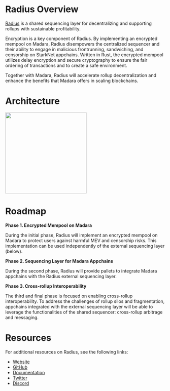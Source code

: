 # Radius Overview

[Radius](https://theradius.xyz) is a shared sequencing layer for decentralizing and supporting rollups with sustainable profitability.

Encryption is a key component of Radius. By implementing an encrypted mempool on Madara, Radius disempowers the centralized sequencer and their ability to engage in malicious frontrunning, sandwiching, and censorship on StarkNet appchains. Written in Rust, the encrypted mempool utilizes delay encryption and secure cryptography to ensure the fair ordering of transactions and to create a safe environment.

Together with Madara, Radius will accelerate rollup decentralization and enhance the benefits that Madara offers in scaling blockchains.

# Architecture

<img src="https://raw.githubusercontent.com/radiusxyz/material/main/architecture_for_madara.png" height="256" />

# Roadmap

**Phase 1. Encrypted Mempool on Madara**

During the initial phase, Radius will implement an encrypted mempool on Madara to protect users against harmful MEV and censorship risks. This implementation can be used independently of the external sequencing layer (below).

**Phase 2. Sequencing Layer for Madara Appchains**

During the second phase, Radius will provide pallets to integrate Madara appchains with the Radius external sequencing layer. 

**Phase 3. Cross-rollup Interoperability**

The third and final phase is focused on enabling cross-rollup interoperability. To address the challenges of rollup silos and fragmentation, appchains integrated with the external sequencing layer will be able to leverage the functionalities of the shared sequencer: cross-rollup arbitrage and messaging.

# Resources

For additional resources on Radius, see the following links:

- [Website](https://theradius.xyz)
- [GitHub](https://github.com/radiusxyz)
- [Documentation](https://docs.theradius.xyz/overview/introduction-to-radius)
- [Twitter](https://twitter.com/radius_xyz)
- [Discord](https://discord.com/invite/wdS6k4wz9H)
